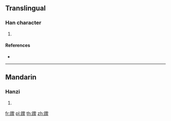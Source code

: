 {{character info/new}}
==Translingual==

===Han character===
{{Han char|rn=167|rad=金|as=15|sn=23|four=87132|canj=CHHE}}

# {{defn|Han|sort=金15}}

====References====
* {{Han ref|kx=1325.230|dkj=41004|dj=1826.190|hdz=64270.060|uh=9457|ud=37975|bh=F84D|bd=63565}}

----

==Mandarin==

===Hanzi===
{{cmn-hanzi|pin=[[lí]] ([[li2]]), [[zuān]] ([[zuan1]])|wg=li<sup>2</sup>, tsuan<sup>1</sup>}}

# {{defn|lang=cmn|sort=金15}}

[[fr:鑗]]
[[pl:鑗]]
[[th:鑗]]
[[zh:鑗]]